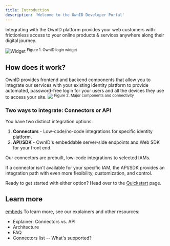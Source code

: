 ```yaml
---
title: Introduction
description: 'Welcome to the OwnID Developer Portal'
---
```

Integrating with the OwnID platform provides your web customers with frictionless access to your online products & services anywhere along their digital journey. 

<img
  src="/images/oi_widget.png"
  alt="Widget"
/>
<sup>Figure 1. OwnID login widget</sup>

## How does it work?

OwnID provides frontend and backend components that allow you to integrate our services with your existing  <Tooltip tip="Synonymous with Id management systems, IdM, and identity and access management (IAM)."> identity platform</Tooltip> to provide automated, password-free login for your users and all the devices they use to access your site.
<img
  src="/images/oi_simplearch.png"
/>
<sup>Figure 2. Major components and connectivity</sup>
### Two ways to integrate: Connectors or API

You have two distinct integration options:
1.  **Connectors** - Low-code/no-code integrations for specific <Tooltip tip="Synonymous with Id management systems, IdM, and identity and access management (IAM).">identity platform</Tooltip>. 
2.  **API/SDK** - OwnID's embeddable server-side endpoints and Web SDK for your front end.  

Our connectors are prebuilt, low-code integrations to selected IAMs. 

If a connector isn't available for your specific IAM, the API/SDK provides an integration path with even more flexibility, customization, and control.

Ready to get started with either option? Head over to the [Quickstart](/quickstart) page.
## Learn more
[embeds](/writing-content/embed)
To learn more, see our explainers and other resources:
- Explainer: Connectors vs. API
- Architecture
- FAQ
- Connectors list -- What's supported?


 


